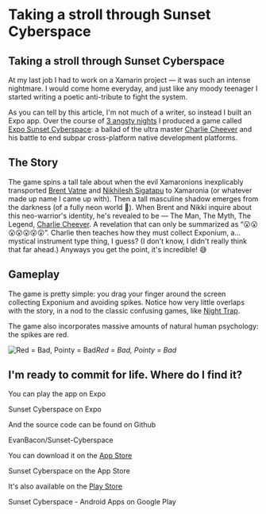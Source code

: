 # Taking a stroll through Sunset Cyberspace


## Taking a stroll through Sunset Cyberspace

At my last job I had to work on a Xamarin project — it was such an intense nightmare. I would come home everyday, and just like any moody teenager I started writing a poetic anti-tribute to fight the system.

As you can tell by this article, I'm not much of a writer, so instead I built an Expo app. Over the course of [3 angsty nights](https://twitter.com/Baconbrix/status/915951734769508353) I produced a game called [Expo Sunset Cyberspace](https://expo.io/@bacon/cyberspace): a ballad of the ultra master [Charlie Cheever](https://twitter.com/ccheever) and his battle to end subpar cross-platform native development platforms.

## The Story

The game spins a tall tale about when the evil Xamaronions inexplicably transported [Brent Vatne](https://twitter.com/notbrent) and [Nikhilesh Sigatapu](https://medium.com/@s.nikhilesh) to Xamaronia (or whatever made up name I came up with). Then a tall masculine shadow emerges from the darkness (of a fully neon world 🤷‍). When Brent and Nikki inquire about this neo-warrior's identity, he's revealed to be — The Man, The Myth, The Legend, [Charlie Cheever](https://twitter.com/ccheever). A revelation that can only be summarized as “😮😮😮😮😮😮😮”. Charlie then teaches how they must collect Exponium, a… mystical instrument type thing, I guess? (I don't know, I didn't really think that far ahead.) Anyways you get the point, it's incredible! 😅

## Gameplay

The game is pretty simple: you drag your finger around the screen collecting Exponium and avoiding spikes. Notice how very little overlaps with the story, in a nod to the classic confusing games, like [Night Trap](https://en.wikipedia.org/wiki/Night_Trap).

The game also incorporates massive amounts of natural human psychology: the spikes are red.

![Red = Bad, Pointy = Bad](./images/1w_MQ3OjIOaqGc7fw8lafvQ.jpeg)_Red = Bad, Pointy = Bad_

## I'm ready to commit for life. Where do I find it?

You can play the app on Expo

<Embed url="https://expo.io/@bacon/cyberspace">Sunset Cyberspace on Expo</Embed>

And the source code can be found on Github

<Embed url="https://github.com/EvanBacon/Sunset-Cyberspace">
  EvanBacon/Sunset-Cyberspace
</Embed>

You can download it on the [App Store](https://itunes.apple.com/us/app/sunset-cyberspace/id1332439319?ls=1&mt=8)

<Embed url="https://itunes.apple.com/us/app/sunset-cyberspace/id1332439319?ls=1&mt=8">
  Sunset Cyberspace on the App Store
</Embed>

It's also available on the [Play Store](https://play.google.com/store/apps/details?id=com.evanbacon.cyberspace)

<Embed url="https://play.google.com/store/apps/details?id=com.evanbacon.cyberspace">
  Sunset Cyberspace - Android Apps on Google Play
</Embed>

<!--
You can play the app on Expo
[**Sunset Cyberspace on Expo**
*A retro runner game!*expo.io](https://expo.io/@bacon/cyberspace)

And the source code can be found on Github
[**EvanBacon/Sunset-Cyberspace**
*Sunset-Cyberspace - Retrowave Game made in Expo, Three.js, OpenGL, WebGL, Tween.*github.com](https://github.com/EvanBacon/Sunset-Cyberspace)

You can download it on the [App Store](https://itunes.apple.com/us/app/sunset-cyberspace/id1332439319?ls=1&mt=8)
[**Sunset Cyberspace on the App Store**
*Read reviews, compare customer ratings, see screenshots, and learn more about Sunset Cyberspace. Download Sunset…*itunes.apple.com](https://itunes.apple.com/us/app/sunset-cyberspace/id1332439319?ls=1&mt=8)

It's also available on the [Play Store](https://play.google.com/store/apps/details?id=com.evanbacon.cyberspace)
[**Sunset Cyberspace - Android Apps on Google Play**
*A dope retro runner!*play.google.com](https://play.google.com/store/apps/details?id=com.evanbacon.cyberspace)

-->
